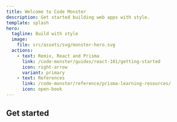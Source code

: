 ```yaml
---
title: Welcome to Code Monster
description: Get started building web apps with style.
template: splash
hero:
  tagline: Build with style
  image:
    file: src/assets/svg/monster-hero.svg
  actions:
    - text: Remix, React and Prisma
      link: /code-monster/guides/react-101/getting-started
      icon: right-arrow
      variant: primary
    - text: References
      link: /code-monster/reference/prisma-learning-resources/
      icon: open-book
---
```



## Get started

<CardGrid>
  <LinkCard
    href="/code-monster/guides/react-101/getting-started"
    title="React 101"
    description="Learn the basics of React and how to build a simple but interactive UI."
  />
  <LinkCard
    href="/code-monster/guides/prisma/getting-started"
    title="Prisma and Remix"
    description="Learn how to use Prisma with Remix to load data and display it in your app."
  />
  <LinkCard
    href="/code-monster/guides/epic-news/project-setup"
    title="Epic News"
    description="Build a modern web app from the ground up using Remix, a cutting edge framework"
  />
  <LinkCard
    href="/code-monster/reference/prisma-learning-resources"
    title="Learning Resources"
    description="A collection of resources to help you get started with Prisma and Remix"
  />
</CardGrid>

